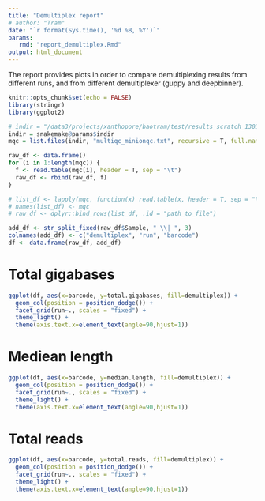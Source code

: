 ```yaml
---
title: "Demultiplex report"
# author: "Tram"
date: "`r format(Sys.time(), '%d %B, %Y')`"
params:
   rmd: "report_demultiplex.Rmd"
output: html_document
---
```

The report provides plots in order to compare demultiplexing results from different runs, and from different demultiplexer (guppy and deepbinner).

```r
knitr::opts_chunk$set(echo = FALSE)
library(stringr)
library(ggplot2)
```


```r
# indir = "/data3/projects/xanthopore/baotram/test/results_scratch_1303/demultiplex"
indir = snakemake@params$indir
mqc = list.files(indir, "multiqc_minionqc.txt", recursive = T, full.names = T)

raw_df <- data.frame()
for (i in 1:length(mqc)) {
  f <- read.table(mqc[i], header = T, sep = "\t")
  raw_df <- rbind(raw_df, f)
}

# list_df <- lapply(mqc, function(x) read.table(x, header = T, sep = "\t"))
# names(list_df) <- mqc
# raw_df <- dplyr::bind_rows(list_df, .id = "path_to_file")
```

```r
add_df <- str_split_fixed(raw_df$Sample, " \\| ", 3)
colnames(add_df) <- c("demultiplex", "run", "barcode")
df <- data.frame(raw_df, add_df)
```

# Total gigabases

```r
ggplot(df, aes(x=barcode, y=total.gigabases, fill=demultiplex)) +
  geom_col(position = position_dodge()) +
  facet_grid(run~., scales = "fixed") +
  theme_light() +
  theme(axis.text.x=element_text(angle=90,hjust=1))
```

# Mediean length

```r
ggplot(df, aes(x=barcode, y=median.length, fill=demultiplex)) +
  geom_col(position = position_dodge()) +
  facet_grid(run~., scales = "fixed") +
  theme_light() +
  theme(axis.text.x=element_text(angle=90,hjust=1))
```

# Total reads

```r
ggplot(df, aes(x=barcode, y=total.reads, fill=demultiplex)) +
  geom_col(position = position_dodge()) +
  facet_grid(run~., scales = "fixed") +
  theme_light() +
  theme(axis.text.x=element_text(angle=90,hjust=1))
```
